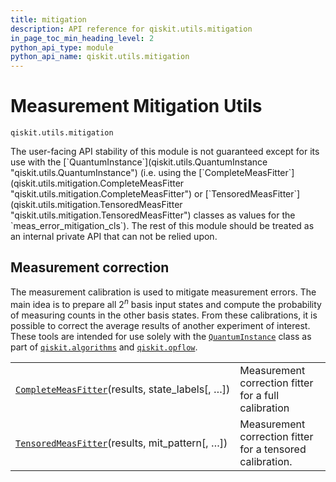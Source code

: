```yaml
---
title: mitigation
description: API reference for qiskit.utils.mitigation
in_page_toc_min_heading_level: 2
python_api_type: module
python_api_name: qiskit.utils.mitigation
---
```


<span id="module-qiskit.utils.mitigation" />

<span id="qiskit-utils-mitigation" />

<span id="measurement-mitigation-utils-qiskit-utils-mitigation" />

# Measurement Mitigation Utils

`qiskit.utils.mitigation`

<Admonition title="Warning" type="caution">
  The user-facing API stability of this module is not guaranteed except for its use with the [`QuantumInstance`](qiskit.utils.QuantumInstance "qiskit.utils.QuantumInstance") (i.e. using the [`CompleteMeasFitter`](qiskit.utils.mitigation.CompleteMeasFitter "qiskit.utils.mitigation.CompleteMeasFitter") or [`TensoredMeasFitter`](qiskit.utils.mitigation.TensoredMeasFitter "qiskit.utils.mitigation.TensoredMeasFitter") classes as values for the `meas_error_mitigation_cls`). The rest of this module should be treated as an internal private API that can not be relied upon.
</Admonition>

## Measurement correction

The measurement calibration is used to mitigate measurement errors. The main idea is to prepare all $2^n$ basis input states and compute the probability of measuring counts in the other basis states. From these calibrations, it is possible to correct the average results of another experiment of interest. These tools are intended for use solely with the [`QuantumInstance`](qiskit.utils.QuantumInstance "qiskit.utils.QuantumInstance") class as part of [`qiskit.algorithms`](algorithms#module-qiskit.algorithms "qiskit.algorithms") and [`qiskit.opflow`](opflow#module-qiskit.opflow "qiskit.opflow").

|                                                                                                                                               |                                                           |
| --------------------------------------------------------------------------------------------------------------------------------------------- | --------------------------------------------------------- |
| [`CompleteMeasFitter`](qiskit.utils.mitigation.CompleteMeasFitter "qiskit.utils.mitigation.CompleteMeasFitter")(results, state\_labels\[, …]) | Measurement correction fitter for a full calibration      |
| [`TensoredMeasFitter`](qiskit.utils.mitigation.TensoredMeasFitter "qiskit.utils.mitigation.TensoredMeasFitter")(results, mit\_pattern\[, …])  | Measurement correction fitter for a tensored calibration. |

